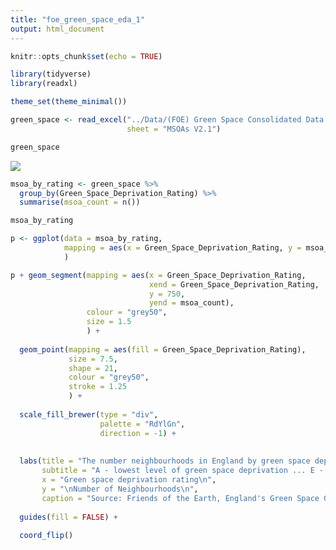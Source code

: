 ```yaml
---
title: "foe_green_space_eda_1"
output: html_document
---
```


```r
knitr::opts_chunk$set(echo = TRUE)
```


```r
library(tidyverse)
library(readxl)

theme_set(theme_minimal())

```


```r
green_space <- read_excel("../Data/(FOE) Green Space Consolidated Data - England - Version 2.1.xlsx",
                          sheet = "MSOAs V2.1")

green_space
```
![](../images/FOE_Fig_1.PNG)
```r

msoa_by_rating <- green_space %>% 
  group_by(Green_Space_Deprivation_Rating) %>% 
  summarise(msoa_count = n())

msoa_by_rating

p <- ggplot(data = msoa_by_rating,
            mapping = aes(x = Green_Space_Deprivation_Rating, y = msoa_count)
            )

p + geom_segment(mapping = aes(x = Green_Space_Deprivation_Rating,
                               xend = Green_Space_Deprivation_Rating,
                               y = 750,
                               yend = msoa_count),
                 colour = "grey50",
                 size = 1.5
                 ) +
  
  geom_point(mapping = aes(fill = Green_Space_Deprivation_Rating),
             size = 7.5,
             shape = 21, 
             colour = "grey50", 
             stroke = 1.25
             ) +
  
  scale_fill_brewer(type = "div",
                    palette = "RdYlGn",
                    direction = -1) +
  
  
  labs(title = "The number neighbourhoods in England by green space deprivation rating\n",
       subtitle = "A - lowest level of green space deprivation ... E - highest level of green space deprivation\n",
       x = "Green space deprivation rating\n",
       y = "\nNumber of Neighbourhoods\n",
       caption = "Source: Friends of the Earth, England's Green Space Gap") +
  
  guides(fill = FALSE) +
  
  coord_flip()
```

